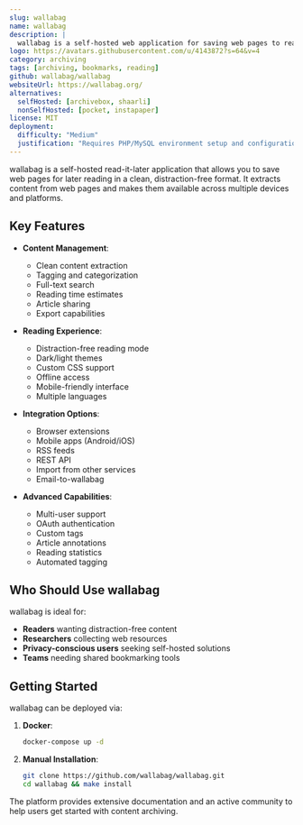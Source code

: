```yaml
---
slug: wallabag
name: wallabag
description: |
  wallabag is a self-hosted web application for saving web pages to read later. It extracts and stores content without distractions like ads, allowing offline reading across devices.
logo: https://avatars.githubusercontent.com/u/4143872?s=64&v=4
category: archiving
tags: [archiving, bookmarks, reading]
github: wallabag/wallabag
websiteUrl: https://wallabag.org/
alternatives:
  selfHosted: [archivebox, shaarli]
  nonSelfHosted: [pocket, instapaper]
license: MIT
deployment:
  difficulty: "Medium"
  justification: "Requires PHP/MySQL environment setup and configuration. Docker deployment available but setup needed for production use."
---
```


wallabag is a self-hosted read-it-later application that allows you to save web pages
for later reading in a clean, distraction-free format. It extracts content from web
pages and makes them available across multiple devices and platforms.

## Key Features

- **Content Management**:

  - Clean content extraction
  - Tagging and categorization
  - Full-text search
  - Reading time estimates
  - Article sharing
  - Export capabilities

- **Reading Experience**:

  - Distraction-free reading mode
  - Dark/light themes
  - Custom CSS support
  - Offline access
  - Mobile-friendly interface
  - Multiple languages

- **Integration Options**:

  - Browser extensions
  - Mobile apps (Android/iOS)
  - RSS feeds
  - REST API
  - Import from other services
  - Email-to-wallabag

- **Advanced Capabilities**:
  - Multi-user support
  - OAuth authentication
  - Custom tags
  - Article annotations
  - Reading statistics
  - Automated tagging

## Who Should Use wallabag

wallabag is ideal for:

- **Readers** wanting distraction-free content
- **Researchers** collecting web resources
- **Privacy-conscious users** seeking self-hosted solutions
- **Teams** needing shared bookmarking tools

## Getting Started

wallabag can be deployed via:

1. **Docker**:

   ```bash
   docker-compose up -d
   ```

2. **Manual Installation**:
   ```bash
   git clone https://github.com/wallabag/wallabag.git
   cd wallabag && make install
   ```

The platform provides extensive documentation and an active community to help users
get started with content archiving.
